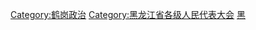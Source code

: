[[Category:鹤岗政治|Category:鹤岗政治]]
[[Category:黑龙江省各级人民代表大会|Category:黑龙江省各级人民代表大会]]
[[Category:设区的市人民代表大会|黑]]